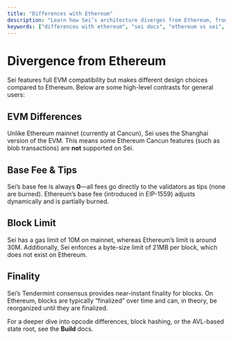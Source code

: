 ```yaml
---
title: "Differences with Ethereum"
description: "Learn how Sei’s architecture diverges from Ethereum, from gas limits to block finality. Explore near-instant Tendermint consensus on the first parallelized EVM."
keywords: ["differences with ethereum", "sei docs", "ethereum vs sei", "tendermint consensus"]
---
```


# Divergence from Ethereum

Sei features full EVM compatibility but makes different design choices compared to Ethereum. Below are some high-level contrasts for general users:

## EVM Differences

Unlike Ethereum mainnet (currently at Cancun), Sei uses the Shanghai version of the EVM. This means some Ethereum Cancun features (such as blob transactions) are **not** supported on Sei.

## Base Fee & Tips

Sei’s base fee is always **0**—all fees go directly to the validators as tips (none are burned). Ethereum’s base fee (introduced in EIP-1559) adjusts dynamically and is partially burned.

## Block Limit

Sei has a gas limit of 10M on mainnet, whereas Ethereum’s limit is around 30M. Additionally, Sei enforces a byte-size limit of 21MB per block, which does not exist on Ethereum.

## Finality

Sei’s Tendermint consensus provides near-instant finality for blocks. On Ethereum, blocks are typically “finalized” over time and can, in theory, be reorganized until they are finalized.

For a deeper dive into opcode differences, block hashing, or the AVL-based state root, see the **Build** docs.
